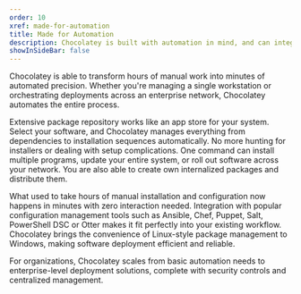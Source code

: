 ```yaml
---
order: 10
xref: made-for-automation
title: Made for Automation
description: Chocolatey is built with automation in mind, and can integrate into any workflow
showInSideBar: false
---
```


Chocolatey is able to transform hours of manual work into minutes of automated precision. Whether you're managing a single workstation or orchestrating deployments across an enterprise network, Chocolatey automates the entire process.

Extensive package repository works like an app store for your system. Select your software, and Chocolatey manages everything from dependencies to installation sequences automatically. No more hunting for installers or dealing with setup complications. One command can install multiple programs, update your entire system, or roll out software across your network. You are also able to create own internalized packages and distribute them.

What used to take hours of manual installation and configuration now happens in minutes with zero interaction needed. Integration with popular configuration management tools such as Ansible, Chef, Puppet, Salt, PowerShell DSC or Otter makes it fit perfectly into your existing workflow. Chocolatey brings the convenience of Linux-style package management to Windows, making software deployment efficient and reliable.

For organizations, Chocolatey scales from basic automation needs to enterprise-level deployment solutions, complete with security controls and centralized management.
